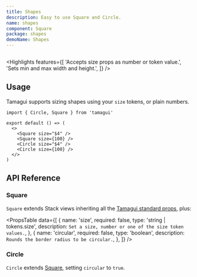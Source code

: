 ```yaml
---
title: Shapes
description: Easy to use Square and Circle.
name: shapes
component: Square
package: shapes
demoName: Shapes
---
```


<InstallBanner name="@tamagui/shapes" />

<HeroContainer>
  <ShapesDemo />
</HeroContainer>

```tsx hero template=Shapes

```

<Highlights
  features={[
    'Accepts size props as number or token value.',
    'Sets min and max width and height.',
  ]}
/>

## Usage

Tamagui supports sizing shapes using your `size` tokens, or plain numbers.

```tsx
import { Circle, Square } from 'tamagui'

export default () => (
  <>
    <Square size="$4" />
    <Square size={100} />
    <Circle size="$4" />
    <Circle size={100} />
  </>
)
```

## API Reference

### Square

`Square` extends Stack views inheriting all the [Tamagui standard props](/docs/intro/props), plus:

<PropsTable
  data={[
    {
      name: 'size',
      required: false,
      type: 'string | tokens.size',
      description: `Set a size, number or one of the size token values.`,
    },
    {
      name: 'circular',
      required: false,
      type: 'boolean',
      description: `Rounds the border radius to be circular.`,
    },
  ]}
/>

### Circle

`Circle` extends [Square](#square), setting `circular` to `true`.
